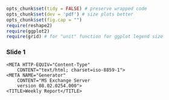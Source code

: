 ```r
opts_chunk$set(tidy = FALSE) # preserve wrapped code
opts_chunk$set(dev = 'pdf') # size plots better
opts_chunk$set(fig.cap = "")
require(reshape2)
require(ggplot2)
require(grid) # for "unit" function for ggplot legend size
```

### Slide 1
    <META HTTP-EQUIV="Content-Type"
        CONTENT="text/html; charset=iso-8859-1">
    <META NAME="Generator" 
        CONTENT="MS Exchange Server 
        version 08.02.0254.000">
    <TITLE>Weekly Report</TITLE>